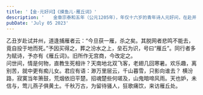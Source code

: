 ```yaml
---
title: '【金·元好问】《摸鱼儿·雁丘词》'
description: '　　金章宗泰和五年（公元1205年），年仅十六岁的青年诗人元好问，在赴并州应试途中，听一位捕雁者说，天空中一对比翼双飞的大雁，其中一只被捕杀后，另一只大雁从天上一头栽了下来，殉情而死。年轻的诗人便买下这一对大雁，把它们合葬在汾水旁，建了一个小小的坟墓，叫“雁丘”，并写《雁丘》辞一阕，其后又加以修改，遂成这首著名的《摸鱼儿· 雁丘词》。'
pubDate: 'July 05 2023'
---
```

<div class="w-full h-full flex justify-center items-center mt-4">
    <div class="border-solid border-2 border-teal-600 rounded p-4 leading-8">
      乙丑岁赴试并州，道逢捕雁者云：“今旦获一雁，杀之矣。其脱网者悲鸣不能去，竟自投于地而死。”予因买得之，葬之汾水之上，垒石为识，号曰“雁丘”。同行者多为赋诗，予亦有《雁丘词》。旧所作无宫商，今改定之。
      <div class="text-teal-600">问世间，情是何物，直教生死相许？天南地北双飞客，老翅几回寒暑。欢乐趣，离别苦，就中更有痴儿女。君应有语：渺万里层云，千山暮雪，只影向谁去？
横汾路，寂寞当年箫鼓，荒烟依旧平楚。招魂楚些何嗟及，山鬼暗啼风雨。天也妒，未信与，莺儿燕子俱黄土。千秋万古，为留待骚人，狂歌痛饮，来访雁丘处。</div>
    </div>
</div>
